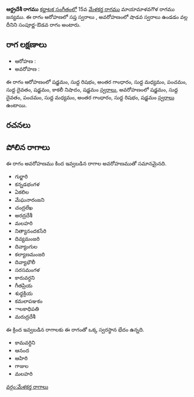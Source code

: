 {{Infobox ragam
	| name          	= ఆర్ద్రదేశీ
	| synonym	    	= 
	| mela          	= 
	| chakra        	= 
	| janaka        	= 
	| type          	= సంపూర్ణ-శాడవ
	| arohanam      	= {{svaraC|S|R1|G3|M1|P|D1|S|N3|S'}} 
	| avarohanam    	= {{svaraC|S'|D1|P|M1|G3|R1|S}}
	| jeeva         	=
	| chhaya        	=
	| nyasa         	=
	| vishesha      	= 
	| equivalent  		= 
}}
{{కర్ణాటక సంగీత రాగాలు}}
'''ఆర్ద్రదేశీ రాగము''' [[కర్ణాటక సంగీతం]]లో 15వ [[మేళకర్త రాగము]] మాయామాళవగౌళ రాగము జన్యము.  ఈ రాగం ఆరోహణలో సప్త స్వరాలు , అవరోహణంలో షాడవ స్వరాలు ఉండడం వల్ల దీనిని సంపూర్ణ-ఔడవ రాగం అంటారు.


==రాగ లక్షణాలు==


* ఆరోహణ : {{svaraC|S|R1|G3|M1|P|D1|S|N3|S'}} 
* అవరోహణ : {{svaraC|S'|D1|P|M1|G3|R1|S}}

ఈ రాగం ఆరోహణంలో షడ్జమం, సుద్ద రిషభం, అంతర గాంధారం, సుద్ద మధ్యమం, పంచమం, సుద్ద దైవతం, షడ్జమం, కాకలీ నిషాదం, షడ్జమం [[స్వరాలు]], అవరోహణంలో షడ్జమం, సుద్ద దైవతం, పంచమం, సుద్ద మధ్యమం, అంతర గాంధారం, సుద్ద రిషభం, షడ్జమం [[స్వరాలు]] ఉంటాయి.

==రచనలు==



==పోలిన రాగాలు==
ఈ రాగం అవరోహణము కింద ఇవ్వబడిన రాగాల అవరోహణముతో సమానమైనది.
* గుర్జారి
* కన్నడభంగళ
* ఏకలిల
* మేఘనారంజని
* చంద్రలేఖ
* అరద్రదేశీ
* మలహరి
* నిత్యానందకసేరి
* దివ్యమంజరి
* దివ్యాంగుల
* కల్యాణమంజరి
* దివ్యాభౌలీ
* సరసమంగళ
* కారువర్ధని
* గీతప్రియ
* శుధ్ధక్రియ
* కమలాపఞకం
* ాలకాధిపతి
* మరుద్రదేశీ

ఈ క్రింద ఇవ్వబడిన రాగాలకు ఈ రాగంతో ఒక్క స్వరస్థాన భేదం ఉన్నది.
* కామవర్ధిని
* ఆనంద
* ఆహిరి
* గాజుల
* మలహరి



[[వర్గం:మేళకర్త రాగాలు]]